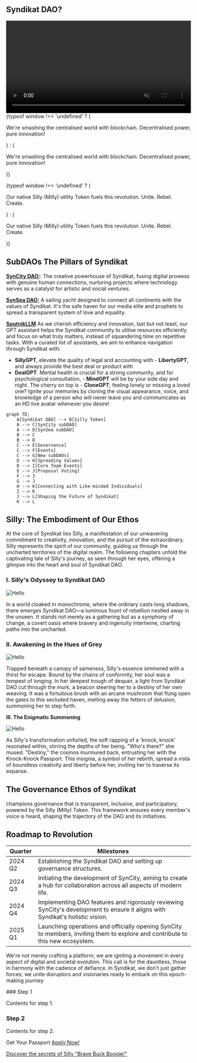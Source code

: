 

## **Syndikat DAO?**

<div className={styles.videoSection}>
  <div className={styles.videoWrapper}>
    <video src="/yaqwer.mp4" autoPlay muted loop width="100%" height="auto" />
    <div className={styles.videoCredits}>
    [©](https://www.thevisualdome.com/)
    </div>
  </div>
  <div className={styles.textWrapper}>
    {typeof window !== 'undefined' ? (
      <p>
        We're smashing the centralised world with blockchain. Decentralised power, pure innovation!
      </p>
    ) : (
      <p suppressHydrationWarning={true}>
        We're smashing the centralised world with blockchain. Decentralised power, pure innovation!
      </p>
    )}
  </div>
</div>

{typeof window !== 'undefined' ? (
  <p className={styles.fullWidthText}>
    Our native Silly (Milly) utility Token fuels this revolution. Unite. Rebel. Create.
  </p>
) : (
  <p className={styles.fullWidthText} suppressHydrationWarning={true}>
    Our native Silly (Milly) utility Token fuels this revolution. Unite. Rebel. Create.
  </p>
)}

## SubDAOs The Pillars of Syndikat

**[SynCity DAO:](https://syndikat.wtf/syncity)**: The creative powerhouse of Syndikat, fusing digital prowess with genuine human connections, nurturing projects where technology serves as a catalyst for artistic and social ventures.

**[SynSea DAO:](https://syndikat.wtf/synsea)** A sailing yacht designed to connect all continents with the values of Syndikat. It's the safe haven for our media elite and prophets to spread a transparent system of love and equality.

**[SputnikLLM](https://gpt.syndikat.wtf)** As we cherish efficiency and innovation, last but not least, our GPT assistant helps the Syndikat community to utilise resources efficiently and focus on what truly matters, instead of squandering time on repetitive tasks. With a curated list of assistants, we aim to enhance navigation through Syndikat with:
    
   - **SillyGPT**, elevate the quality of legal and accounting with - **LibertyGPT**, and always provide the best deal or product with 
   - **DealGPT**.
    Mental health is crucial for a strong community, and for psychological consultation, 
    - **MindGPT** will be by your side day and night. The cherry on top is 
    - **CloneGPT**; feeling lonely or missing a loved one? Ignite your memories by cloning the visual appearance, voice, and knowledge of a person who will never leave you and communicates as an HD live avatar whenever you desire!
    
```mermaid
graph TD;
    A[Syndikat DAO] --> B[Silly Token]
    A --> C[SynCity subDAO]
    A --> D[SynSea subDAO]
    B --> C
    B --> D
    C --> E[Governance]
    C --> F[Events]
    C --> G[New subDAOs]
    D --> H[Spreading Values]
    D --> I[Core Team Events]
    E --> J[Proposal Voting]
    F --> J
    G --> J
    H --> K[Connecting with Like-minded Individuals]
    I --> K
    J --> L[Shaping the Future of Syndikat]
    K --> L
```

## Silly: The Embodiment of Our Ethos

 At the core of Syndikat lies Silly, a manifestation of our unwavering commitment to creativity, innovation, and the pursuit of the extraordinary. Silly represents the spirit of our community, guiding us through the uncharted territories of the digital realm. The following chapters unfold the captivating tale of Silly's journey, as seen through her eyes, offering a glimpse into the heart and soul of Syndikat DAO.

### I. Silly's Odyssey to Syndikat DAO

<Image src="/mono.png" alt="Hello" width={1000} height={500} />

In a world cloaked in monochrome, where the ordinary casts long shadows, there emerges Syndikat DAO—a luminous fount of rebellion nestled away in the unseen. It stands not merely as a gathering but as a symphony of change, a covert oasis where bravery and ingenuity intertwine, charting paths into the uncharted.

### II. Awakening in the Hues of Grey

<Image src="/shroom1.png" alt="Hello" width={1000} height={500} />

Trapped beneath a canopy of sameness, Silly's essence simmered with a thirst for escape. Bound by the chains of conformity, her soul was a tempest of longing. In her deepest trough of despair, a light from Syndikat DAO cut through the murk, a beacon steering her to a destiny of her own weaving. It was a fortuitous brush with an arcane mushroom that flung open the gates to this secluded haven, melting away the fetters of delusion, summoning her to step forth.

**III. The Enigmatic Summoning** 

<Image src="/eee.png" alt="Hello" width={1000} height={500} />

As Silly's transformation unfurled, the soft rapping of a 'knock, knock' resonated within, stirring the depths of her being. "Who's there?" she mused. "Destiny," the cosmos murmured back, entrusting her with the Knock-Knock Passport. This insignia, a symbol of her rebirth, spread a vista of boundless creativity and liberty before her, inviting her to traverse its expanse.

## The Governance Ethos of Syndikat

champions governance that is transparent, inclusive, and participatory, powered by the Silly (Milly) Token. This framework ensures every member's voice is heard, shaping the trajectory of the DAO and its initiatives.

## **Roadmap to Revolution**

| Quarter | Milestones |
| --- | --- |
| 2024 Q2 | Establishing the Syndikat DAO and setting up governance structures. |
| 2024 Q3 | Initiating the development of SynCity, aiming to create a hub for collaboration across all aspects of modern life. |
| 2024 Q4 | Implementing DAO features and rigorously reviewing SynCity's development to ensure it aligns with Syndikat's holistic vision. |
| 2025 Q1 | Launching operations and officially opening SynCity to members, inviting them to explore and contribute to this new ecosystem. |

We're not merely crafting a platform; we are igniting a movement in every aspect of digital and societal evolution. This call is for the dauntless, those in harmony with the cadence of defiance. In Syndikat, we don't just gather forces; we unite disruptors and visionaries ready to embark on this epoch-making journey.

<Steps>
### Step 1
 
Contents for step 1.
 
### Step 2
 
Contents for step 2.
</Steps>

Get Your Passport [Apply Now!](https://eu.jotform.com/build/232253084368053)

[Discover the secrets of Silly "Brave Buck Boogie!"](http://localhost:3000/Silly)